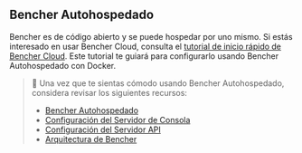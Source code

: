 ## Bencher Autohospedado

Bencher es de código abierto y se puede hospedar por uno mismo.
Si estás interesado en usar Bencher Cloud, consulta el [tutorial de inicio rápido de Bencher Cloud][quick start].
Este tutorial te guiará para configurarlo usando Bencher Autohospedado con Docker.

> 🐰 Una vez que te sientas cómodo usando Bencher Autohospedado, considera revisar los siguientes recursos:
> - [Bencher Autohospedado][bencher self hosted]
> - [Configuración del Servidor de Consola][console server config]
> - [Configuración del Servidor API][api server config]
> - [Arquitectura de Bencher][bencher architecture]

[quick start]: /es/docs/tutorial/quick-start/
[bencher self hosted]: /es/docs/explanation/bencher-self-hosted/
[console server config]: /es/docs/reference/console-config/
[api server config]: /es/docs/reference/server-config/
[bencher architecture]: /es/docs/reference/architecture/
